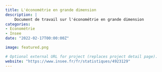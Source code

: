 ```yaml
---
title: L'économétrie en grande dimension
description: |
    Document de travail sur l'économétrie en grande dimension
categories:
- Econométrie
- Insee
date: "2022-02-17T00:00:00Z"

image: featured.png

# Optional external URL for project (replaces project detail page).
website: "https://www.insee.fr/fr/statistiques/4923129"
---
```



